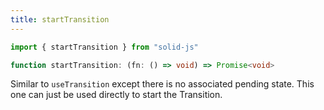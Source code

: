 ```yaml
---
title: startTransition
---
```


```ts
import { startTransition } from "solid-js"

function startTransition: (fn: () => void) => Promise<void>

```

Similar to `useTransition` except there is no associated pending state. 
This one can just be used directly to start the Transition.
